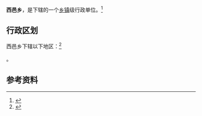 {{中国乡级行政区|53/05/02/203/000}}

'''西邑乡'''，是{{PRC admin/fullname|53/05/02/203/000|3}}下辖的一个[[乡镇|乡镇]]级行政单位。<ref>{{PRC admin/ref sgc|{{PRC admin/parent|53/05/02/203/000}}}}</ref>

== 行政区划 ==

西邑乡下辖以下地区：<ref>{{PRC admin/ref sgc|53/05/02/203/000}}</ref>

{{PRC admin/children|53/05/02/203/000}}。

== 参考资料 ==

{{reflist}}

{{行政区划小作品}}
{{PRC admin/navcat|53/05/02/203/000}}